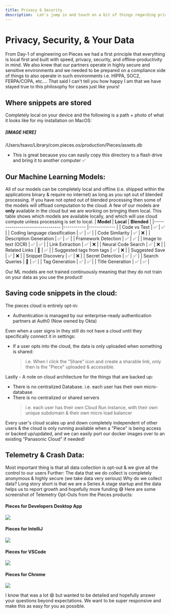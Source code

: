 ```yaml
---
title: Privacy & Security
description:  Let's jump in and touch on a bit of things regarding privacy, data, cloud-based features, and our ML models!
---
```


# Privacy, Security, & Your Data
From Day-1 of engineering on Pieces we had a first principle that everything is local first and built with speed, privacy, security, and offline-productivity in mind. We also knew that our partners operate in highly secure and sensitive environments and we needed to be prepared on a compliance side of things to also operate in such environments i.e. HIPPA, SOC2, FERPA/COPA, etc…. That said I can't tell you how happy I am that we have stayed true to this philosophy for cases just like yours!

## Where snippets are stored
Completely local on your device and the following is a path + photo of what it looks like for my installation on MacOS:

##### [IMAGE HERE]

/Users/tsavo/Library/com.pieces.os/production/Pieces/assets.db
- This is great because you can easily copy this directory to a flash drive and bring it to another computer ✅

## Our Machine Learning Models:
All of our models can be completely local and offline (i.e. shipped within the applications binary & require no
internet) as long as you opt out of blended processing. If you have not opted out of blended processing then some of the
models will offload computation to the cloud. A few of our models are **only** available in the cloud but we are working
on bringing them local. This table shows which models are available locally, and which will use cloud compute unless
processing is set to local.
| **Model**                      	| **Local** 	| **Blended** 	|
|--------------------------------	|-----------	|-------------	|
| Code vs Text                   	|      ✅    	|       ✅     	|
| Coding language classification 	|      ✅     	|       ✅     	|
| Code Similarity                	|      ✅     	|       ❌     	|
| Description Generation         	|      ✅     	|       ✅      |
| Framework Detection            	|      ✅     	|       ✅      |
| Image to text (OCR)            	|      ✅     	|       ✅     	|
| Link Extraction                	|      ✅     	|       ❌     	|
| Neural Code Search             	|      ✅     	|       ❌      |
| Related Links                  	|      🚧    	|       ✅      |
| Suggested tags from tags       	|      ✅    	|       ❌     	|
| Suggested Save                 	|      ✅    	|       ❌     	|
| Snippet Discovery              	|      ✅    	|       ❌     	|
| Secret Detection               	|      ✅    	|       ✅     	|
| Search Queries                  	|      🚧    	|       ✅     	|
| Tag Generation                 	|      ✅     	|       ✅      |
| Title Generation               	|      ✅     	|       ✅      |


Our ML models are not trained continuously meaning that they do not train on your data as you use the product!

## Saving code snippets in the cloud:
The pieces cloud is entirely opt-in:
- Authentication is managed by our enterprise-ready authentication partners at Auth0 (Now owned by Okta)

Even when a user signs in they still do not have a cloud until they specifically connect it in settings:

- If a user opts into the cloud, the data is only uploaded when something is shared:
    > i.e. When I click the "Share" icon and create a sharable link, only then is the "Piece" uploaded & accessible.

Lastly - A note on cloud architecture for the things that are backed up:
- There is no centralized Database. i.e. each user has their own micro-database
- There is no centralized or shared servers
  > i.e. each user has their own Cloud Run instance, with their own unique subdomain & their own micro load balancer

Every user's cloud scales up and down completely independent of other users & the cloud is only running available when a "Piece" is being access or backed up/updated, and we can easily port our docker images over to an existing "Panasonic Cloud" if needed!

## Telemetry & Crash Data:
Most important thing is that all data collection is opt-out & we give all the control to our users
Further: The data that we do collect is completely anonymous & highly secure (we take data very serious)
Why do we collect data? Long story short is that we are a Series A stage startup and the data helps us to report growth and hopefully more funding 😅
Here are some screenshot of Telemetry Opt-Outs from the Pieces products:

#### Pieces for Developers Desktop App

![](/assets/pfd_telemetry.png)

#### Pieces for IntelliJ

![](/assets/intellij_telemetry.png)

#### Pieces for VSCode

![](/assets/vscode_telemetry.png)

#### Pieces for Chrome

![](/assets/chrome_telemetry.png)

I know that was a lot 😄 but wanted to be detailed and hopefully answer your questions beyond expectations. We want to be super responsive and make this as easy for you as possible.